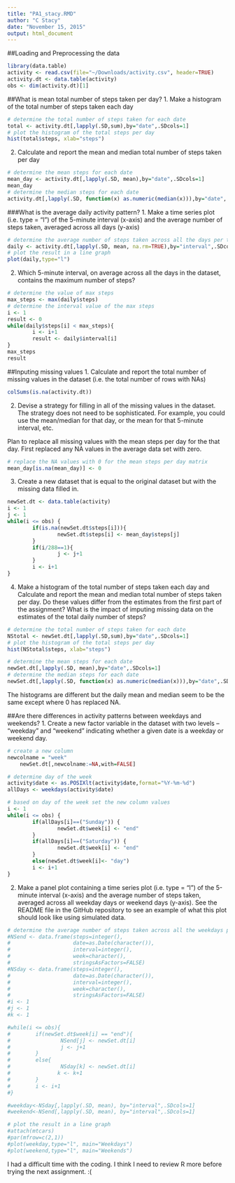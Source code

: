 ```yaml
---
title: "PA1_stacy.RMD"
author: "C Stacy"
date: "November 15, 2015"
output: html_document
---
```


##Loading and Preprocessing the data
```r
library(data.table)
activity <- read.csv(file="~/Downloads/activity.csv", header=TRUE)
activity.dt <- data.table(activity)
obs <- dim(activity.dt)[1]
```

##What is mean total number of steps taken per day?
1. Make a histogram of the total number of steps taken each day
```r
# determine the total number of steps taken for each date
total <- activity.dt[,lapply(.SD,sum),by="date",.SDcols=1]
# plot the histogram of the total steps per day
hist(total$steps, xlab="steps")
```


2. Calculate and report the mean and median total number of steps taken per day
```r
# determine the mean steps for each date
mean_day <- activity.dt[,lapply(.SD, mean),by="date",.SDcols=1]
mean_day
# determine the median steps for each date
activity.dt[,lapply(.SD, function(x) as.numeric(median(x))),by="date",.SDcols=1]
```


###What is the average daily activity pattern?
1. Make a time series plot (i.e. type = "l") of the 5-minute interval (x-axis) and the average number of steps taken, averaged across all days (y-axis)
```r
# determine the average number of steps taken across all the days per the 5-min intervals
daily <- activity.dt[,lapply(.SD, mean, na.rm=TRUE),by="interval",.SDcols=1]
# plot the result in a line graph
plot(daily,type="l")
```

2. Which 5-minute interval, on average across all the days in the dataset, contains the maximum number of steps?
```r
# determine the value of max steps
max_steps <- max(daily$steps)
# determine the interval value of the max steps
i <- 1
result <- 0
while(daily$steps[i] < max_steps){
        i <- i+1
        result <- daily$interval[i]
}
max_steps
result
```

##Inputing missing values
1. Calculate and report the total number of missing values in the dataset (i.e. the total number of rows with NAs)
```r
colSums(is.na(activity.dt))
```

2. Devise a strategy for filling in all of the missing values in the dataset. The strategy does not need to be sophisticated. For example, you could use the mean/median for that day, or the mean for that 5-minute interval, etc.

Plan to replace all missing values with the mean steps per day for the that day.  First replaced any NA values in the average data set with zero.
```r
# replace the NA values with 0 for the mean steps per day matrix
mean_day[is.na(mean_day)] <- 0
```

3. Create a new dataset that is equal to the original dataset but with the missing data filled in.
```r
newSet.dt <- data.table(activity)
i <- 1
j <- 1
while(i <= obs) {
        if(is.na(newSet.dt$steps[i])){
                newSet.dt$steps[i] <- mean_day$steps[j]
        }
        if(i/288==1){
                j <- j+1
        }
        i <- i+1
}
```

4. Make a histogram of the total number of steps taken each day and Calculate and report the mean and median total number of steps taken per day. Do these values differ from the estimates from the first part of the assignment? What is the impact of imputing missing data on the estimates of the total daily number of steps?
```r
# determine the total number of steps taken for each date
NStotal <- newSet.dt[,lapply(.SD,sum),by="date",.SDcols=1]
# plot the histogram of the total steps per day
hist(NStotal$steps, xlab="steps")

# determine the mean steps for each date
newSet.dt[,lapply(.SD, mean),by="date",.SDcols=1]
# determine the median steps for each date
newSet.dt[,lapply(.SD, function(x) as.numeric(median(x))),by="date",.SDcols=1]
```

The histograms are different but the daily mean and median seem to be the same except where 0 has replaced NA.

##Are there differences in activity patterns between weekdays and weekends?
1. Create a new factor variable in the dataset with two levels – “weekday” and “weekend” indicating whether a given date is a weekday or weekend day.
```r
# create a new column
newcolname = "week"
    newSet.dt[,newcolname:=NA,with=FALSE]

# determine day of the week
activity$date <- as.POSIXlt(activity$date,format="%Y-%m-%d")
allDays <- weekdays(activity$date)

# based on day of the week set the new column values
i <- 1
while(i <= obs) {
        if(allDays[i]==("Sunday")) {
                newSet.dt$week[i] <- "end"
        }
        if(allDays[i]==("Saturday")) {
                newSet.dt$week[i] <- "end"
        }
        else(newSet.dt$week[i]<- "day")
        i <- i+1
}
```

2. Make a panel plot containing a time series plot (i.e. type = "l") of the 5-minute interval (x-axis) and the average number of steps taken, averaged across all weekday days or weekend days (y-axis). See the README file in the GitHub repository to see an example of what this plot should look like using simulated data.
```r
# determine the average number of steps taken across all the weekdays per the 5-min intervals
#NSend <- data.frame(steps=integer(),
#                    date=as.Date(character()),
#                    interval=integer(), 
#                    week=character(),
#                    stringsAsFactors=FALSE) 
#NSday <- data.frame(steps=integer(),
#                    date=as.Date(character()),
#                    interval=integer(), 
#                    week=character(),
#                    stringsAsFactors=FALSE)
#i <- 1
#j <- 1
#k <- 1

#while(i <= obs){
#        if(newSet.dt$week[i] == "end"){
#                NSend[j] <- newSet.dt[i]
#                j <- j+1
#        }
#        else{
#                NSday[k] <- newSet.dt[i]
#               k <- k+1
#        }
#        i <- i+1
#}

#weekday<-NSday[,lapply(.SD, mean), by="interval",.SDcols=1]
#weekend<-NSend[,lapply(.SD, mean), by="interval",.SDcols=1]

# plot the result in a line graph
#attach(mtcars)
#par(mfrow=c(2,1)) 
#plot(weekday,type="l", main="Weekdays")
#plot(weekend,type="l", main="Weekends")
```

I had a difficult time with the coding.  I think I need to review R more before trying the next assignment. :(